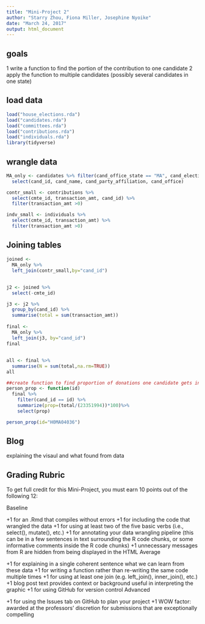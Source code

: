 ```yaml
---
title: "Mini-Project 2"
author: "Starry Zhou, Fiona Miller, Josephine Nyoike"
date: "March 24, 2017"
output: html_document
---
```


## goals
1 write a function to find the portion of the contribution to one candidate
2 apply the function to multiple candidates (possibly several candidates in one state)

## load data
```r
load("house_elections.rda")
load("candidates.rda")
load("committees.rda")
load("contributions.rda")
load("individuals.rda")
library(tidyverse)
```

## wrangle data
```r

MA_only <- candidates %>% filter(cand_office_state == "MA", cand_election_yr== "2012") %>%
  select(cand_id, cand_name, cand_party_affiliation, cand_office)

contr_small <- contributions %>%
  select(cmte_id, transaction_amt, cand_id) %>%
  filter(transaction_amt >0)

indv_small <- individuals %>%
  select(cmte_id, transaction_amt) %>%
  filter(transaction_amt >0)
```


## Joining tables
```r
joined <- 
  MA_only %>%
  left_join(contr_small,by="cand_id")
```

## 
```r
j2 <- joined %>%
  select(-cmte_id)

j3 <- j2 %>%
  group_by(cand_id) %>%
  summarise(total = sum(transaction_amt))
  
final <- 
  MA_only %>%
  left_join(j3, by="cand_id")
final
```

## 
```r
all <- final %>%
  summarise(N = sum(total,na.rm=TRUE))
all
```

```R
##create function to find proportion of donations one candidate gets in contrast to the other candidates in the state
person_prop <- function(id) 
  final %>%
    filter(cand_id == id) %>%
    summarize(prop=(total/(23351994))*100)%>%
    select(prop)
```
```r
person_prop(id="H0MA04036")
```
## Blog

explaining the visaul and what found from data

## Grading Rubric

To get full credit for this Mini-Project, you must earn 10 points out of the following 12:

Baseline

+1 for an .Rmd that compiles without errors
+1 for including the code that wrangled the data
+1 for using at least two of the five basic verbs (i.e., select(), mutate(), etc.)
+1 for annotating your data wrangling pipeline (this can be in a few sentences in text surrounding the R code chunks, or some informative comments inside the R code chunks)
+1 unnecessary messages from R are hidden from being displayed in the HTML
Average

+1 for explaining in a single coherent sentence what we can learn from these data
+1 for writing a function rather than re-writing the same code multiple times
+1 for using at least one join (e.g. left_join(), inner_join(), etc.)
+1 blog post text provides context or background useful in interpreting the graphic
+1 for using GitHub for version control
Advanced

+1 for using the Issues tab on GitHub to plan your project
+1 WOW factor: awarded at the professors’ discretion for submissions that are exceptionally compelling
